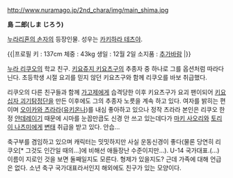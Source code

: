 http://www.nuramago.jp/2nd_chara/img/main_shima.jpg

'''島 二郎(しま じろう)'''

[[누라리횬의 손자]]의 등장인물. 성우는 [[카키하라 테츠야]].

{{|프로필
키 : 137cm
체중 : 43kg
생일 : 12월 2일
소지품 : [[추가바람]]
|}}

[[누라 리쿠오]]의 학교 친구. [[키요쥬지 키요츠구]]의 추종자 중 하나로 그를 옵션처럼 따라다닌다. 초등학생 시절 요괴를 믿지 않던 키요츠구와 함께 리쿠오를 바보 취급했다.

리쿠오의 다른 친구들과 함께 [[가고제]]에게 습격당한 이후 키요츠구가 요괴 팬이되어 [[키요십자 괴기탐정단]]을 만든 이후에도 그의 추종자 노릇을 계속 하고 있다. 여자를 밝히는 편이며 [[오이카와 츠라라]]([[유키온나]])를 내심 좋아하고 있으나 정작 츠라라 본인은 리쿠오 한정 [[얀데레]]이기 때문에 시마를 눈꼽만큽도 신경 안 쓰고 있는데다가 [[마키 사오리]]와 [[토리이 나츠미]]에게 [[변태]] 취급을 받고 있다. 안습...

축구부를 겸임하고 있으며 캐릭터는 밋밋하지만 사실 운동신경이 좋다(물론 당연히 리쿠오[* 그것도 인간일 때의...]에 비해선 애들장난 수준이지만...). U-14 국가대표.(…) 이름이 지로인 것을 보면 둘째일지도 모른다. 형제가 있을지도? 근데 가족에 대해 언급은 없다. 소년 축구 국가대표라서인지 해외에도 친구가 있는 모양이다.
